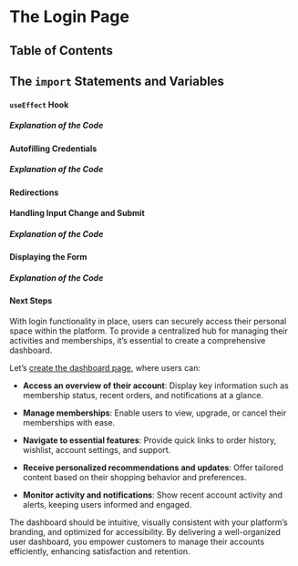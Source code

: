 
# The Login Page

## Table of Contents

## The `import` Statements and Variables

#### `useEffect` Hook

##### Explanation of the Code

#### Autofilling Credentials

##### Explanation of the Code

#### Redirections

#### Handling Input Change and Submit

##### Explanation of the Code

#### Displaying the Form

##### Explanation of the Code

#### Next Steps

With login functionality in place, users can securely access their personal space within the platform. To provide a centralized hub for managing their activities and memberships, it’s essential to create a comprehensive dashboard.

Let’s [create the dashboard page](/ecommerce-platform/creating-the-pages/dashboard/user-dashboard), where users can:

- **Access an overview of their account**:
  Display key information such as membership status, recent orders, and notifications at a glance.

- **Manage memberships**:
  Enable users to view, upgrade, or cancel their memberships with ease.

- **Navigate to essential features**:
  Provide quick links to order history, wishlist, account settings, and support.

- **Receive personalized recommendations and updates**:
  Offer tailored content based on their shopping behavior and preferences.

- **Monitor activity and notifications**:
  Show recent account activity and alerts, keeping users informed and engaged.

The dashboard should be intuitive, visually consistent with your platform’s branding, and optimized for accessibility. By delivering a well-organized user dashboard, you empower customers to manage their accounts efficiently, enhancing satisfaction and retention.

<BackToTop />
